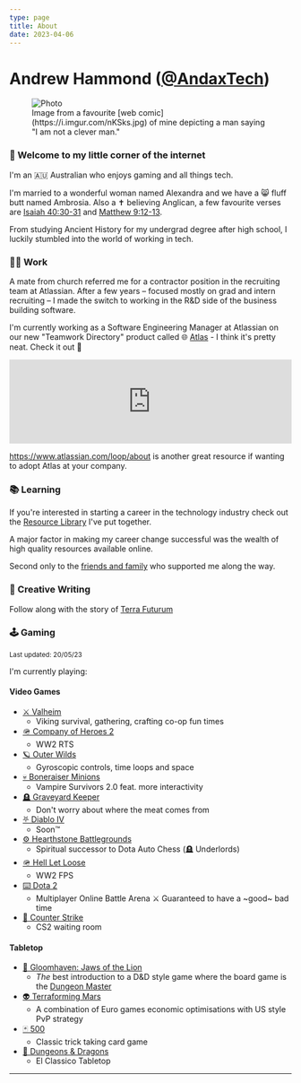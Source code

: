 ```yaml
---
type: page
title: About
date: 2023-04-06
---
```



# Andrew Hammond ([@AndaxTech](https://twitter.com/AndaxTech))

<figure>
  <Image
    src="/images/NotACleverMan.jpeg"
    alt="Photo"
    width={1500}
    height={500}
    priority
    className="next-image"
  />
  <figcaption>
    Image from a favourite [web comic](https://i.imgur.com/nKSks.jpg) of mine
    depicting a man saying "I am not a clever man."
  </figcaption>
</figure>

### 👋 Welcome to my little corner of the internet

I'm an 🇦🇺 Australian who enjoys gaming and all things tech.

I'm married to a wonderful woman named Alexandra and we have a 😸 fluff butt named Ambrosia. Also a ✝️ believing Anglican, a few favourite verses are [Isaiah 40:30-31](https://www.biblegateway.com/passage/?search=Isaiah%2040%3A30-31&version=NIV) and [Matthew 9:12-13](https://www.biblegateway.com/passage/?search=Matthew%209%3A12-13&version=NIV).

From studying Ancient History for my undergrad degree after high school, I luckily stumbled into the world of working in tech.

### 👨‍💻 Work

A mate from church referred me for a contractor position in the recruiting team at Atlassian. After a few years – focused mostly on grad and intern recruiting – I made the switch to working in the R&D side of the business building software.

I'm currently working as a Software Engineering Manager at Atlassian on our new "Teamwork Directory" product called 🌐 [Atlas](http://atlassian.com/software/atlas) - I think it's pretty neat. Check it out 👀

<iframe
  width="100%"
  src="https://www.youtube.com/embed/10FGlUVmlfw"
  frameBorder="0"
  allow="autoplay; encrypted-media"
  allowFullScreen
></iframe>

https://www.atlassian.com/loop/about is another great resource if wanting to adopt Atlas at your company.

### 📚 Learning

If you're interested in starting a career in the technology industry check out the [Resource Library](/resource-library) I've put together.

A major factor in making my career change successful was the wealth of high quality resources available online.

Second only to the [friends and family](/gratitude) who supported me along the way.

### 📝 Creative Writing

Follow along with the story of [Terra Futurum](/story)

### 🕹 Gaming

<sub>Last updated: 20/05/23</sub>

I'm currently playing:

#### Video Games

- [⚔️ Valheim](https://store.steampowered.com/app/892970/Valheim/)
  - Viking survival, gathering, crafting co-op fun times
- [🪖 Company of Heroes 2](https://store.steampowered.com/app/231430/Company_of_Heroes_2/)
  - WW2 RTS
- [🪐 Outer Wilds](https://store.steampowered.com/app/753640/Outer_Wilds/)
  - Gyroscopic controls, time loops and space
- [💀 Boneraiser Minions](https://store.steampowered.com/app/1944570/Boneraiser_Minions/)
  - Vampire Survivors 2.0 feat. more interactivity
- [🪦 Graveyard Keeper](https://store.steampowered.com/app/599140/Graveyard_Keeper/)
  - Don't worry about where the meat comes from
- [⛧ Diablo IV](https://diablo4.blizzard.com/en-gb/)
  - Soon™
- [⚙️ Hearthstone Battlegrounds](https://hearthstone.blizzard.com/en-us/battlegrounds)
  - Spiritual successor to Dota Auto Chess (🪦 Underlords)
- [🪖 Hell Let Loose](https://store.steampowered.com/app/686810/Hell_Let_Loose/)
  - WW2 FPS
- [⌨️ Dota 2](https://www.dota2.com/home)
  - Multiplayer Online Battle Arena ⚔️ Guaranteed to have a ~good~ bad time
- [🔫 Counter Strike](https://www.counter-strike.net/news)
  - CS2 waiting room

#### Tabletop

- [🦁 Gloomhaven: Jaws of the Lion](https://amzn.to/3JRQH1a)
  - _The_ best introduction to a D&D style game where the board game is the [Dungeon Master](https://en.wikipedia.org/wiki/Dungeon_Master)
- [👽 Terraforming Mars](https://amzn.to/3LUsLwy)
  - A combination of Euro games economic optimisations with US style PvP strategy
- [🃏 500](https://amzn.to/40B3QTz)
  - Classic trick taking card game
- [🐲 Dungeons & Dragons](https://amzn.to/40lTqaa)
  - El Classico Tabletop

---
